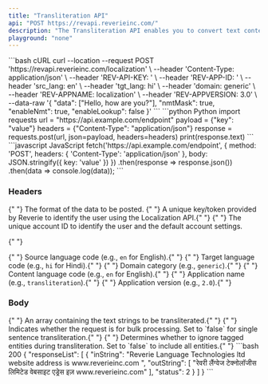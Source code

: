 ```yaml
---
title: "Transliteration API"
api: "POST https://revapi.reverieinc.com/"
description: "The Transliteration API enables you to convert text content from one language script to another. Below are examples demonstrating how to transliterate single and multiple sentences."
playground: "none"
---
```



<RequestExample>
```bash cURL
curl --location --request POST 'https://revapi.reverieinc.com/localization' \
--header 'Content-Type: application/json' \
--header 'REV-API-KEY: <YOUR API KEY>' \
--header 'REV-APP-ID: <YOUR APP-ID>' \
--header 'src_lang: en' \
--header 'tgt_lang: hi' \
--header 'domain: generic' \
--header 'REV-APPNAME: localization' \
--header 'REV-APPVERSION: 3.0' \
--data-raw '{
"data": ["Hello, how are you?"],
"nmtMask": true,
"enableNmt": true,
"enableLookup": false
}'
```
```python Python
import requests
url = "https://api.example.com/endpoint"
payload = {"key": "value"}
headers = {"Content-Type": "application/json"}
response = requests.post(url, json=payload, headers=headers)
print(response.text)
```
```javascript JavaScript
fetch('https://api.example.com/endpoint', {
method: 'POST',
headers: {
'Content-Type': 'application/json'
},
body: JSON.stringify({
key: 'value'
})
})
.then(response => response.json())
.then(data => console.log(data));
```
</RequestExample>


### Headers

<ParamField header="Content-Type" type="string" required>
  {" "}
  The format of the data to be posted.
</ParamField> <ParamField header="REV-API-KEY" type="string" required>
  {" "}
  A unique key/token provided by Reverie to identify the user using the Localization
  API.{" "}
</ParamField> <ParamField header="REV-APP-ID" type="string" required>
  {" "}
  The unique account ID to identify the user and the default account settings.

{" "}

</ParamField> <ParamField header="src_lang" type="string" required>
  {" "}
  Source language code (e.g., `en` for English).{" "}
</ParamField> 
<ParamField header="tgt_lang" type="string" required>
  {" "}
  Target language code (e.g., `hi` for Hindi).{" "}
</ParamField> <ParamField header="domain" type="string" required>
  {" "}
  Domain category (e.g., `generic`).{" "}
</ParamField> <ParamField header="cnt_lang" type="string" required>
  {" "}
  Content language code (e.g., `en` for English).{" "}
</ParamField> <ParamField header="REV-APPNAME" type="string" required>
  {" "}
  Application name (e.g., `transliteration`).{" "}
</ParamField> <ParamField header="REV-APPVERSION" type="string" required>
  {" "}
  Application version (e.g., `2.0`).{" "}
</ParamField>

### Body

<ParamField body="data" type="array" required>
  {" "}
  An array containing the text strings to be transliterated.{" "}
</ParamField> <ParamField body="isBulk" type="boolean" required>
  {" "}
  Indicates whether the request is for bulk processing. Set to `false` for single
  sentence transliteration.{" "}
</ParamField> <ParamField body="ignoreTaggedEntities" type="boolean" required>
  {" "}
  Determines whether to ignore tagged entities during transliteration. Set to `false`
  to include all entities.{" "}
</ParamField>

<ResponseExample>
```bash 200
{
	"responseList": [
    	{
        	"inString": "Reverie Language Technologies ltd website address is www.reverieinc.com ",
        	"outString": [
            	"रेवरी लैंग्वेज टेक्नोलॉजीस लिमिटेड वेबसाइट एड्रेस इज़ www.reverieinc.com"
        	],
        	"status": 2
    	}
   ]
}
```
</ResponseExample>
